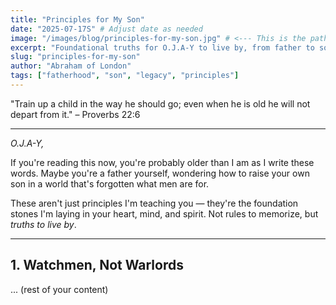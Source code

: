 ```yaml
---
title: "Principles for My Son"
date: "2025-07-17S" # Adjust date as needed
image: "/images/blog/principles-for-my-son.jpg" # <--- This is the path you would use
excerpt: "Foundational truths for O.J.A-Y to live by, from father to son."
slug: "principles-for-my-son"
author: "Abraham of London"
tags: ["fatherhood", "son", "legacy", "principles"]
---
```


"Train up a child in the way he should go; even when he is old he will not depart from it." – Proverbs 22:6

---

*O.J.A-Y,*

If you're reading this now, you're probably older than I am as I write these words. Maybe you're a father yourself, wondering how to raise your own son in a world that's forgotten what men are for.

These aren't just principles I'm teaching you — they're the foundation stones I'm laying in your heart, mind, and spirit. Not rules to memorize, but *truths to live by*.

---

## 1. Watchmen, Not Warlords

... (rest of your content)
